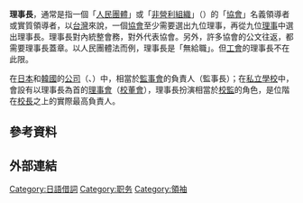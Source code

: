 {{globalize|time=2013-12-06T10:12:12+00:00}}
{{unreferenced|time=2013-12-06T10:12:12+00:00}}
'''理事長'''，通常是指一個「[[人民團體|人民團體]]」或「[[非營利組織|非營利組織]]」（{{lang|en|Nonprofit Organization, NPO}}）的「[[協會|協會]]」名義領導者或實質領導者，以[[台灣|台灣]]來說，一個[[協會|協會]]至少需要選出九位理事，再從九位[[理事|理事]]中選出理事長。理事長對內統整會務，對外代表協會。另外，許多協會的公文往返，都需要理事長蓋章。以人民團體法而例，理事長是「無給職」。但[[工會|工會]]的理事長不在此限。

在[[日本|日本]]和[[韓國|韓國]]的[[公司|公司]]（{{lang|ja|会社}}、{{lang|ko|회사}}）中，相當於[[監事會|監事會]]的負責人（監事長）；在[[私立學校|私立學校]]中，會設有以理事長為首的[[理事會|理事會]]（[[校董會|校董會]]），理事長扮演相當於[[校監|校監]]的角色，是位階在[[校長|校長]]之上的實際最高負責人。

== 參考資料 ==
{{Reflist}}

== 外部連結 ==

[[Category:日語借詞|Category:日語借詞]]
[[Category:职务|Category:职务]]
[[Category:領袖|Category:領袖]]